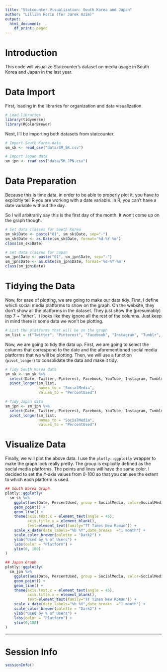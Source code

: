 ```yaml
---
title: "Statcounter Visualization: South Korea and Japan"
author: "Lillian Horin (for Jarek Azim)"
output:
  html_document:
    df_print: paged
---
```

# Introduction

This code will visualize Statcounter's dataset on media usage in South Korea and Japan in the last year.

# Data Import

First, loading in the libraries for organization and data visualization.

```r
# Load libraries
library(tidyverse)
library(RColorBrewer)
```

Next, I'll be importing both datasets from statcounter.

```r
# Import South Korea data
sm_sk <- read_csv("data/SM_SK.csv")

# Import Japan data
sm_jpn <- read_csv("data/SM_JPN.csv")

```

# Data Preparation

Because this is time data, in order to be able to properly plot it, you have to explicitly tell R you are working with a date variable. In R, you can't have a date variable without the day. 

So I will arbitrarily say this is the first day of the month. It won't come up on the graph though.

```r
# Set data classes for South Korea
sm_sk$Date <- paste("01", sm_sk$Date, sep="-")
sm_sk$Date <- as.Date(sm_sk$Date, format='%d-%Y-%m')
class(sm_sk$Date)

# Set data classes for Japan
sm_jpn$Date <- paste("01", sm_jpn$Date, sep="-")
sm_jpn$Date <- as.Date(sm_jpn$Date, format='%d-%Y-%m')
class(sm_jpn$Date)
```

# Tidying the Data

Now, for ease of plotting, we are going to make our data tidy. First, I define which social media platforms to show on the graph. On the website, they don't show all the platforms in the dataset. They just show the (presumably) top 7 + "other". It looks like they ignore all the rest of the columns. Just keep in mind there is some data we won't be plotting.

```r
# List the platforms that will be on the graph
sm_list = c("Twitter", "Pinterest", "Facebook", "Instagram", "Tumblr", "YouTube", "Reddit", "Other")
```

Now, we are going to tidy the data up. First, we are going to select the columns that correspond to the date and the aforementioned social media platforms that we will be plotting. Then, we will use a function (`pivot_longer`) to consolidate the data and make it tidy.

```r
# Tidy South Korea data
sm_sk <- sm_sk %>%
  select(Date, Twitter, Pinterest, Facebook, YouTube, Instagram, Tumblr, Reddit, Other) %>%
  pivot_longer(sm_list,
               names_to = "SocialMedia",
               values_to = "PercentUsed")

# Tidy Japan data
sm_jpn <- sm_jpn %>%
  select(Date, Twitter, Pinterest, Facebook, YouTube, Instagram, Tumblr, Reddit, Other) %>%
  pivot_longer(sm_list,
               names_to = "SocialMedia",
               values_to = "PercentUsed") 
```

# Visualize Data

Finally, we will plot the above data. I use the `plotly::ggplotly` wrapper to make the graph look really pretty. The group is explicitly defined as the social media platforms. The points and lines will have the same color. I decided to set the Y-axis values from 0-100 so that you can see the extent to which each platform is used.


```r
## South Korea Graph
plotly::ggplotly(
  sm_sk %>%  
    ggplot(aes(Date, PercentUsed, group = SocialMedia, color=SocialMedia)) + 
    geom_point() +
    geom_line() +
    theme(axis.text.x = element_text(angle = 45),
          axis.title.x = element_blank(),
          text=element_text(family="TT Times New Roman")) +
    scale_x_date(date_labels="%b %Y",date_breaks  ="1 month") +
    scale_color_brewer(palette = "Dark2") +
    ylab("Used by % of Users") +
    labs(color = "Platform") +
    ylim(0, 100)
)
```


```r
## Japan Graph
plotly::ggplotly(
  sm_jpn %>%  
    ggplot(aes(Date, PercentUsed, group = SocialMedia, color=SocialMedia)) + 
    geom_point() +
    geom_line() +
    theme(axis.text.x = element_text(angle = 45),
          axis.title.x = element_blank(),
          text=element_text(family="TT Times New Roman")) +
    scale_x_date(date_labels="%b %Y",date_breaks  ="1 month") +
    scale_color_brewer(palette = "Dark2") +
    ylab("Used by % of Users") +
    labs(color = "Platform") +
    ylim(0,100)
)
```

---

# Session Info
```r
sessionInfo()
```


